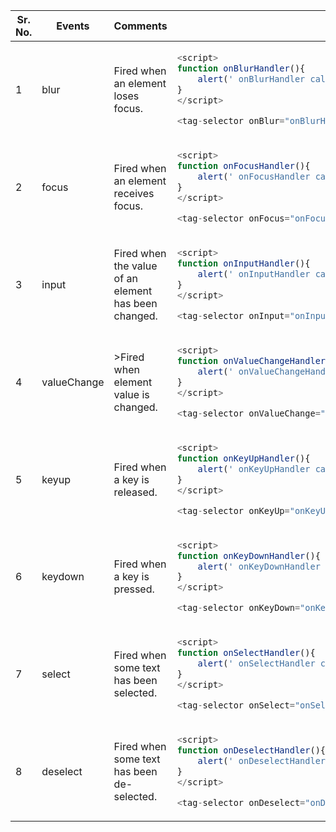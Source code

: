 

<table>
<thead>
<tr>
<th>Sr. No.</th>
<th>Events</th>
<th>Comments</th>
<th width="500px">Examples</th>
</tr>
</thead>
<tbody>
<tr>
<td>1</td>
<td>blur</td>
<td>Fired when an element loses focus.</td>
<td>

```javascript
<script>
function onBlurHandler(){
    alert(' onBlurHandler called ');
}
</script>

<tag-selector onBlur="onBlurHandler()"></tag-selector>
```

</td>
</tr>
<tr>
<td>2</td>
<td>focus</td>
<td>Fired when an element receives focus.</td>
<td>


```javascript
<script>
function onFocusHandler(){
    alert(' onFocusHandler called ');
}
</script>

<tag-selector onFocus="onFocusHandler()"></tag-selector>
```

</td>
</tr>
<tr>
<td>3</td>
<td>input</td>
<td>Fired when the value of an element has been changed.</td>
<td>


```javascript
<script>
function onInputHandler(){
    alert(' onInputHandler called ');
}
</script>

<tag-selector onInput="onInputHandler()"></tag-selector>
```

</td>
</tr>
<tr>
<td>4</td>
<td>valueChange</td>
<td>>Fired when element value is changed.</td>
<td>


```javascript
<script>
function onValueChangeHandler(){
    alert(' onValueChangeHandler called ');
}
</script>

<tag-selector onValueChange="onValueChangeHandler()"></tag-selector>
```

</td>
</tr>
<tr>
<td>5</td>
<td>keyup</td>
<td>Fired when a key is released.</td>
<td>

```javascript
<script>
function onKeyUpHandler(){
    alert(' onKeyUpHandler called ');
}
</script>

<tag-selector onKeyUp="onKeyUpHandler()"></tag-selector>
```

</td>
</tr>
<tr>
<td>6</td>
<td>keydown</td>
<td>Fired when a key is pressed.</td>
<td>

```javascript
<script>
function onKeyDownHandler(){
    alert(' onKeyDownHandler called ');
}
</script>

<tag-selector onKeyDown="onKeyDownHandler()"></tag-selector>
```

</td>
</tr>
<tr>
<td>7</td>
<td>select</td>
<td>Fired when some text has been selected.</td>
<td>

```javascript
<script>
function onSelectHandler(){
    alert(' onSelectHandler called ');
}
</script>

<tag-selector onSelect="onSelectHandler()"></tag-selector>
```

</td>
</tr>
<tr>
<td>8</td>
<td>deselect</td>
<td>Fired when some text has been de-selected.</td>
<td>

```javascript
<script>
function onDeselectHandler(){
    alert(' onDeselectHandler called ');
}
</script>

<tag-selector onDeselect="onDeselectHandler()"></tag-selector>
```

</td>
</tr>
</tbody>
</table>